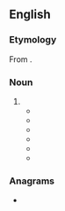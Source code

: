 {{also|sled dog}}
==English==

===Etymology===
From {{compound|en|sled|dog}}.

===Noun===
{{en-noun}}

# {{alternative spelling of|en|sled dog}}
#* {{quote-book|en|year=1968 |title=A bear for the FBI |author=Melvin Van Peebles |page=131 |ISBN= |passage=There is something wonderful and sad about Ohio around Christmastime — maybe the reasons are the licentious, Yukon '''sleddog''' cold and the buildings on the main streets of college towns standing respectfully buttressed with graceful wings... }}
#* {{quote-book|en|year=1976 |title=Jack London's Socialism |author=Carolyn Johnston Willson |page=62 |ISBN= |passage=Buck, the canine hero is kidnapped from his home in the Santa Clara Walley of California and taken to Alaska to become a '''sleddog'''. }}
#* {{quote-book|en|year=1990 |title=In red hats, beads & bags: 1908 graduates sharing their lives through letters |author=Dolores Avelleyra Murphy |page=218 |ISBN= |passage=We've just finished our winter sports season (which I prefer to summer) with skiing competitions of all kinds, skating, and even a '''sleddog''' race this year. }}
#* {{quote-book|en|year=2002 |title=America's heartland remembers |author=David J. Marcou & ‎Barbara A. Pauls |page= |ISBN= |passage=The trend was reversed, finally, after the '''sleddog''' fervor spread to the lower forty-eight states. }}
#* {{quote-book|en|year=2005 |title=Interior, Environment, and Related Agencies Appropriations for 2006 |author=United States Congress House Committee on Appropriations: Subcommittee on Interior, Environment, and Related Agencies |page= |ISBN= |passage=The Iditarod is a main trans-Alaska Range thoroughfare for regional residents during the winter months and is venue for the 1,000-mile Iditarod '''Sleddog''' Race, the 2,000-mile Tesoro Irondog snowmachine race, and the 350-mile muscle-powered Alaska Uitrasport Iditarod Trail Invitational marathon. }}
#* {{quote-book|en|year=2014 |title=The Rough Guide to Scotland |author=Rob Humphreys, ‎Steve Vickers, & ‎James Stewart |page= |ISBN=1409372251 |passage=Between Loch Morlich and Inverdruie lies the Cairngorm Sleddog Adventure Centre, the UK's only '''sleddog''' centre. }}

===Anagrams===
* {{anagrams|en|a=ddeglos|dogsled}}